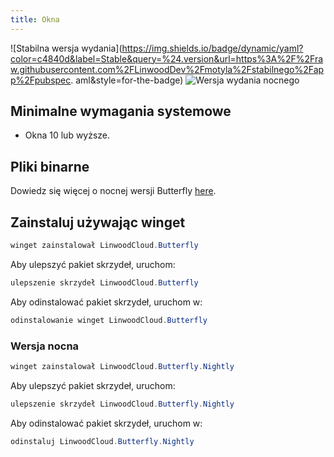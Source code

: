 ```yaml
---
title: Okna
---
```


![Stabilna wersja wydania](https://img.shields.io/badge/dynamic/yaml?color=c4840d&label=Stable&query=%24.version&url=https%3A%2F%2Fraw.githubusercontent.com%2FLinwoodDev%2Fmotyla%2Fstabilnego%2Fapp%2Fpubspec. aml&style=for-the-badge)
![Wersja wydania nocnego](https://img.shields.io/badge/dynamic/yaml?color=f7d28c&label=Nightly&query=%24.version&url=https%3A%2F%2Fraw.githubusercontent.com%2FLinwoodDev%2Fbutterfly%2Fnightly%2Fapp%2Fpubspec.yaml&style=for-the-badge)


## Minimalne wymagania systemowe

- Okna 10 lub wyższe.

## Pliki binarne

<Tabs>
<TabItem label="Stable">
  <CardGrid>
    <DownloadButton after="/downloads/post-windows" href="https://github.com/LinwoodDev/butterfly/releases/download/stable/linwood-butterfly-windows-setup-x86_64.exe" title="Setup"/>
    <DownloadButton after="/downloads/post-windows" href="https://github.com/LinwoodDev/butterfly/releases/download/stable/linwood-butterfly-windows-x86_64.zip" title="Portable"/>
  </CardGrid>
</TabItem>
<TabItem label="Nightly">
  <CardGrid>
    <DownloadButton after="/downloads/post-windows" href="https://github.com/LinwoodDev/butterfly/releases/download/nightly/linwood-butterfly-windows-setup-x86_64.exe" title="Setup"/>
    <DownloadButton after="/downloads/post-windows" href="https://github.com/LinwoodDev/butterfly/releases/download/nightly/linwood-butterfly-windows-x86_64.zip" title="Portable"/>
  </CardGrid>
</TabItem>
</Tabs>

Dowiedz się więcej o nocnej wersji Butterfly [here](/community/nightly).

## Zainstaluj używając winget

```powershell
winget zainstalował LinwoodCloud.Butterfly
```

Aby ulepszyć pakiet skrzydeł, uruchom:

```powershell
ulepszenie skrzydeł LinwoodCloud.Butterfly
```

Aby odinstalować pakiet skrzydeł, uruchom w:

```powershell
odinstalowanie winget LinwoodCloud.Butterfly
```

### Wersja nocna

```powershell
winget zainstalował LinwoodCloud.Butterfly.Nightly
```

Aby ulepszyć pakiet skrzydeł, uruchom:

```powershell
ulepszenie skrzydeł LinwoodCloud.Butterfly.Nightly
```

Aby odinstalować pakiet skrzydeł, uruchom w:

```powershell
odinstaluj LinwoodCloud.Butterfly.Nightly
```
